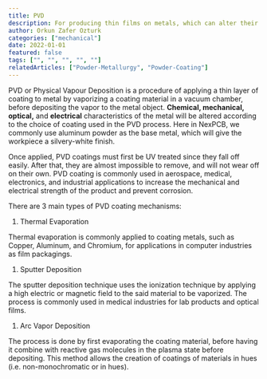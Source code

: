 ```yaml
---
title: PVD
description: For producing thin films on metals, which can alter their chemical, mechanical, optical and electrical properties.
author: Orkun Zafer Ozturk
categories: ["mechanical"]
date: 2022-01-01
featured: false
tags: ["", "", "", "", ""]
relatedArticles: ["Powder-Metallurgy", "Powder-Coating"]
---
```

PVD or Physical Vapour Deposition is a procedure of applying a thin layer of coating to metal by vaporizing a coating material in a vacuum chamber, before depositing the vapor to the metal object. **Chemical, mechanical, optical,** and **electrical** characteristics of the metal will be altered according to the choice of coating used in the PVD process. Here in NexPCB, we commonly use aluminum powder as the base metal, which will give the workpiece a silvery-white finish. 

Once applied, PVD coatings must first be UV treated since they fall off easily. After that, they are almost impossible to remove, and will not wear off on their own. PVD coating is commonly used in aerospace, medical, electronics, and industrial applications to increase the mechanical and electrical strength of the product and prevent corrosion. 

There are 3 main types of PVD coating mechanisms:

1.  Thermal Evaporation

Thermal evaporation is commonly applied to coating metals, such as Copper, Aluminum, and Chromium, for applications in computer industries as film packagings. 

1.  Sputter Deposition

The sputter deposition technique uses the ionization technique by applying a high electric or magnetic field to the said material to be vaporized. The process is commonly used in medical industries for lab products and optical films.

1.  Arc Vapor Deposition

The process is done by first evaporating the coating material, before having it combine with reactive gas molecules in the plasma state before depositing. This method allows the creation of coatings of materials in hues (i.e. non-monochromatic or in hues).